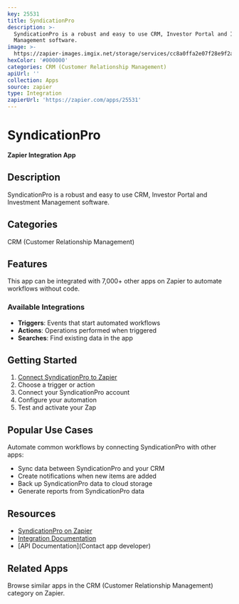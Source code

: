 ```yaml
---
key: 25531
title: SyndicationPro
description: >-
  SyndicationPro is a robust and easy to use CRM, Investor Portal and Investment
  Management software.
image: >-
  https://zapier-images.imgix.net/storage/services/cc8a0ffa2e07f28e9f2aa3436efabf78.png?auto=format%2Ccompress&ixlib=python-3.0.0&q=50
hexColor: '#000000'
categories: CRM (Customer Relationship Management)
apiUrl: ''
collection: Apps
source: zapier
type: Integration
zapierUrl: 'https://zapier.com/apps/25531'
---
```

# SyndicationPro

**Zapier Integration App**

## Description

SyndicationPro is a robust and easy to use CRM, Investor Portal and Investment Management software.

## Categories

CRM (Customer Relationship Management)

## Features

This app can be integrated with 7,000+ other apps on Zapier to automate workflows without code.

### Available Integrations

- **Triggers**: Events that start automated workflows
- **Actions**: Operations performed when triggered
- **Searches**: Find existing data in the app

## Getting Started

1. [Connect SyndicationPro to Zapier](https://zapier.com/apps/25531)
2. Choose a trigger or action
3. Connect your SyndicationPro account
4. Configure your automation
5. Test and activate your Zap

## Popular Use Cases

Automate common workflows by connecting SyndicationPro with other apps:

- Sync data between SyndicationPro and your CRM
- Create notifications when new items are added
- Back up SyndicationPro data to cloud storage
- Generate reports from SyndicationPro data

## Resources

- [SyndicationPro on Zapier](https://zapier.com/apps/25531)
- [Integration Documentation](https://zapier.com/apps/25531/integrations)
- [API Documentation](Contact app developer)

## Related Apps

Browse similar apps in the CRM (Customer Relationship Management) category on Zapier.
